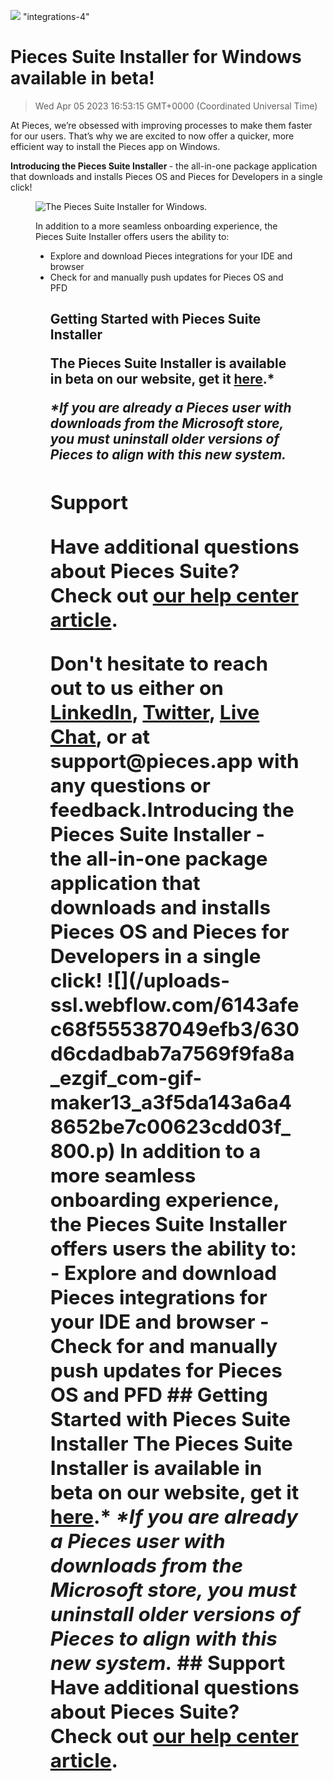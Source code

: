 ![](https://uploads-ssl.webflow.com/6143afec68f555387049efb3/630d6cd9dbab7a652ff9f85f_ezgif_com-gif-maker14_6e664fa8be6642ef162470d18461f94d_2000.png)
"integrations-4"
# Pieces Suite Installer for Windows available in beta!
> Wed Apr 05 2023 16:53:15 GMT+0000 (Coordinated Universal Time)
<p>At Pieces, we’re obsessed with improving processes to make them faster for our users. That’s why we are excited to now offer a quicker, more efficient way to install the Pieces app on Windows.<p.new.line><p><strong>Introducing the Pieces Suite Installer </strong>- the all-in-one package application that downloads and installs Pieces OS and Pieces for Developers in a single click!<p.new.line><figure class="w-richtext-figure-type-image w-richtext-align-center" data-rt-type="image" data-rt-align="center"><div><img alt="The Pieces Suite Installer for Windows." src="https://uploads-ssl.webflow.com/6143afec68f555387049efb3/630d6cdadbab7a7569f9fa8a_ezgif_com-gif-maker13_a3f5da143a6a48652be7c00623cdd03f_800.png"><div.new.line><figure.new.line><p>In addition to a more seamless onboarding experience, the Pieces Suite Installer offers users the ability to:<p.new.line><ul><li>Explore and download Pieces integrations for your IDE and browser<li.new.line><li>Check for and manually push updates for Pieces OS and PFD<li.new.line><ul.new.line><h2 id="2478v">Getting Started with Pieces Suite Installer<h2.new.line><p>The Pieces Suite Installer is available in beta on our website, get it <a href="https://code.pieces.app/install" target="_blank" rel="noopener noreferrer">here</a>.*<p.new.line><p><em>*If you are already a Pieces user with downloads from the Microsoft store, you must uninstall older versions of Pieces to align with this new system.</em><p.new.line><h2 id="2q18f">Support<h2.new.line><p>Have additional questions about Pieces Suite? Check out <a href="https://www.notion.so/getpieces/Pieces-Suite-Installer-35c6b0d6d4a9473f9bceb89539857a23" target="_blank" rel="noopener noreferrer">our help center article</a>.<p.new.line><p>Don&#x27;t hesitate to reach out to us either on <a href="https://www.linkedin.com/company/getpieces" target="_blank" rel="noopener noreferrer">LinkedIn</a>, <a href="https://twitter.com/getpieces" target="_blank" rel="noopener noreferrer">Twitter</a>, <a href="https://code.pieces.app/" target="_blank" rel="noopener noreferrer">Live Chat</a>, or at support@pieces.app with any questions or feedback.</
At Pieces, we’re obsessed with improving processes to make them faster for our users. That’s why we are excited to now offer a quicker, more efficient way to install the Pieces app on Windows.
<strong>Introducing the Pieces Suite Installer </strong>- the all-in-one package application that downloads and installs Pieces OS and Pieces for Developers in a single click!
![](/uploads-ssl.webflow.com/6143afec68f555387049efb3/630d6cdadbab7a7569f9fa8a_ezgif_com-gif-maker13_a3f5da143a6a48652be7c00623cdd03f_800.p)
In addition to a more seamless onboarding experience, the Pieces Suite Installer offers users the ability to:
- Explore and download Pieces integrations for your IDE and browser
- Check for and manually push updates for Pieces OS and PFD
## Getting Started with Pieces Suite Installer
The Pieces Suite Installer is available in beta on our website, get it <a href="https://code.pieces.app/install" target="_blank" rel="noopener noreferrer">here</a>.*
<em>*If you are already a Pieces user with downloads from the Microsoft store, you must uninstall older versions of Pieces to align with this new system.</em>
## Support
Have additional questions about Pieces Suite? Check out <a href="https://www.notion.so/getpieces/Pieces-Suite-Installer-35c6b0d6d4a9473f9bceb89539857a23" target="_blank" rel="noopener noreferrer">our help center article</a>.
